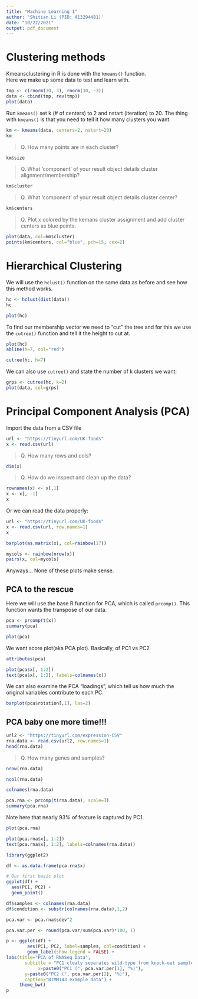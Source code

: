 ```yaml
---
title: "Machine Learning 1"
author: 'Shitian Li (PID: A13294481)'
date: "10/22/2021"
output: pdf_document
---
```


# Clustering methods

Kmeansclustering in R is done with the `kmeans()` function.  
Here we make up some data to test and learn with. 

```r
tmp <- c(rnorm(30, 3), rnorm(30, -3))
data <- cbind(tmp, rev(tmp))
plot(data)
```

Run `kmeans()` set k (# of centers) to 2 and nstart (iteration) to 20. The thing with `kmeans()` is that you need to tell it how many clusters you want. 
```r
km <- kmeans(data, centers=2, nstart=20)
km
```

> Q. How many points are in each cluster?   

```r
km$size
```

> Q. What 'component' of your result object details cluster alignment/membership?

```r
km$cluster
```

> Q. What 'component' of your result object details cluster center?

```r
km$centers
```

> Q. Plot x colored by the kemans cluster assignment and add cluster centers as blue points. 

```r
plot(data, col=km$cluster)
points(km$centers, col="blue", pch=15, cex=2)
```

# Hierarchical Clustering

We will use the `hclust()` function on the same data as before and see how this method works. 

```r
hc <- hclust(dist(data))
hc
```

```r
plot(hc)
```

To find our membership vector we need to "cut" the tree and for this we use the `cutree()` function and tell it the height to cut at. 

```r
plot(hc)
abline(h=7, col="red")
```

```r
cutree(hc, h=7)
```

We can also use `cutree()` and state the number of k clusters we want: 

```r
grps <- cutree(hc, k=2)
plot(data, col=grps)
```



# Principal Component Analysis (PCA)

Import the data from a CSV file

```r
url <- "https://tinyurl.com/UK-foods"
x <- read.csv(url)
```

> Q. How many rows and cols? 

```r
dim(x)
```

> Q. How do we inspect and clean up the data? 

```r
rownames(x) <- x[,1]
x <- x[, -1]
x
```

Or we can read the data properly: 

```r
url <- "https://tinyurl.com/UK-foods"
x <- read.csv(url, row.names=1)
x
```

```r
barplot(as.matrix(x), col=rainbow(17))
```

```r
mycols <- rainbow(nrow(x))
pairs(x, col=mycols)
```


Anyways... None of these plots make sense. 


## PCA to the rescue

Here we will use the base R function for PCA, which is called `prcomp()`. This function wants the transpose of our data. 

```r
pca <- prcomp(t(x))
summary(pca)
```

```r
plot(pca)
```

We want score plot(aka PCA plot). Basically, of PC1 vs PC2

```r
attributes(pca)
```

```r
plot(pca$x[, 1:2])
text(pca$x[, 1:2], labels=colnames(x))
```

We can also examine the PCA "loadings", which tell us how much the original variables contribute to each PC. 

```r
barplot(pca$rotation[,1], las=2)
```


## PCA baby one more time!!! 

```r
url2 <- "https://tinyurl.com/expression-CSV"
rna.data <- read.csv(url2, row.names=1)
head(rna.data)
```

> Q. How many genes and samples? 

```r
nrow(rna.data)
```

```r
ncol(rna.data)
```

```r
colnames(rna.data)
```

```r
pca.rna <- prcomp(t(rna.data), scale=T)
summary(pca.rna)
```

Note here that nearly 93% of feature is captured by PC1. 

```r
plot(pca.rna)
```


```r
plot(pca.rna$x[, 1:2])
text(pca.rna$x[, 1:2], labels=colnames(rna.data))
```

```r
library(ggplot2)

df <- as.data.frame(pca.rna$x)

# Our first basic plot
ggplot(df) + 
  aes(PC1, PC2) + 
  geom_point()
```

```r
df$samples <- colnames(rna.data) 
df$condition <- substr(colnames(rna.data),1,2)

pca.var <- pca.rna$sdev^2

pca.var.per <- round(pca.var/sum(pca.var)*100, 1)

p <- ggplot(df) + 
        aes(PC1, PC2, label=samples, col=condition) + 
        geom_label(show.legend = FALSE) +
labs(title="PCA of RNASeq Data",
       subtitle = "PC1 clealy seperates wild-type from knock-out samples",
            x=paste0("PC1 (", pca.var.per[1], "%)"),
       y=paste0("PC2 (", pca.var.per[2], "%)"),
       caption="BIMM143 example data") +
     theme_bw()
p
```




